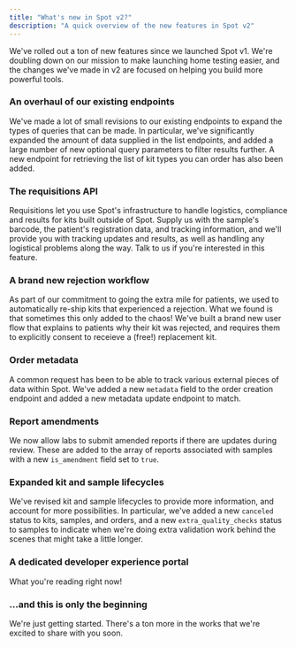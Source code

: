 ```yaml
---
title: "What's new in Spot v2?"
description: "A quick overview of the new features in Spot v2"
---
```


We've rolled out a ton of new features since we launched Spot v1. We're doubling down on our mission to make launching
home testing easier, and the changes we've made in v2 are focused on helping you build more powerful tools.

### An overhaul of our existing endpoints

We've made a lot of small revisions to our existing endpoints to expand the types of queries that can be made. In
particular, we've significantly expanded the amount of data supplied in the list endpoints, and added a large number
of new optional query parameters to filter results further. A new endpoint for retrieving the list of kit types you
can order has also been added.

### The requisitions API

Requisitions let you use Spot's infrastructure to handle logistics, compliance and results for kits built outside of
Spot. Supply us with the sample's barcode, the patient's registration data, and tracking information, and we'll provide
you with tracking updates and results, as well as handling any logistical problems along the way. Talk to us if you're
interested in this feature.

### A brand new rejection workflow

As part of our commitment to going the extra mile for patients, we used to automatically re-ship kits that experienced
a rejection. What we found is that sometimes this only added to the chaos! We've built a brand new user flow that
explains to patients why their kit was rejected, and requires them to explicitly consent to receieve a (free!)
replacement kit.

### Order metadata

A common request has been to be able to track various external pieces of data within Spot. We've added a new `metadata`
field to the order creation endpoint and added a new metadata update endpoint to match.

### Report amendments

We now allow labs to submit amended reports if there are updates during review. These are added to the array of reports
associated with samples with a new `is_amendment` field set to `true`.

### Expanded kit and sample lifecycles

We've revised kit and sample lifecycles to provide more information, and account for more possibilities. In particular,
we've added a new `canceled` status to kits, samples, and orders, and a new `extra_quality_checks` status to samples
to indicate when we're doing extra validation work behind the scenes that might take a little longer.

### A dedicated developer experience portal

What you're reading right now!

### ...and this is only the beginning

We're just getting started. There's a ton more in the works that we're excited to share with you soon.